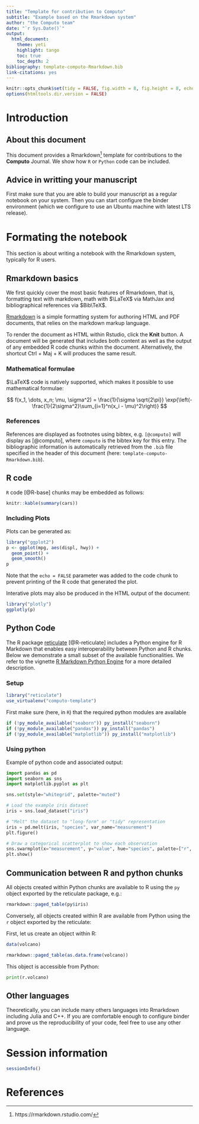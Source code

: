 ```yaml
---
title: "Template for contribution to Computo"
subtitle: "Example based on the Rmarkdown system"
author: "the Computo team"
date: "`r Sys.Date()`"
output: 
  html_document:
    theme: yeti
    highlight: tango
    toc: true
    toc_depth: 2
bibliography: template-computo-Rmarkdown.bib
link-citations: yes
---
```


```r
knitr::opts_chunk$set(tidy = FALSE, fig.width = 8, fig.height = 8, echo = TRUE)
options(htmltools.dir.version = FALSE)
```

# Introduction

## About this document

This document provides a Rmarkdown^[https://rmarkdown.rstudio.com/] template for contributions to the **Computo** Journal. We show how `R` or `Python` code can be included.

## Advice in writting your manuscript

First make sure that you are able to build your manuscript as a regular notebook on your system. Then you can start configure the binder environment (which we configure to use an Ubuntu machine with latest LTS release).

# Formating the notebook

This section is about writing a notebook with the Rmarkdown system, typically for R users.

## Rmarkdown basics

We first quickly cover the most basic features of Rmarkdown, that is, formatting text with markdown, math with $\LaTeX$ via MathJax and bibliographical references via $Bib\TeX$. 

[Rmarkdown](http://rmarkdown.rstudio.com) is a simple formatting system for authoring HTML and PDF documents, 
that relies on the markdown markup language.

To render the document as HTML within Rstudio, click the **Knit** button. A document will be generated that includes both content as well as the output of any embedded R code chunks within the document. Alternatively, the shortcut Ctrl + Maj + K will produces the same result.

### Mathematical formulae

$\LaTeX$ code is natively supported, which makes it possible to use mathematical formulae:

$$
f(x_1, \dots, x_n; \mu, \sigma^2) = 
\frac{1}{\sigma \sqrt{2\pi}} \exp{\left(- \frac{1}{2\sigma^2}\sum_{i=1}^n(x_i - \mu)^2\right)}
$$

### References

References are displayed as footnotes using bibtex, e.g. `[@computo]` will display as [@computo], where `computo` is the bibtex key for this entry. The bibliographic information is automatically retrieved from the `.bib` file specified in the header of this document (here: `template-computo-Rmarkdown.bib`).

## R code

`R` code [@R-base] chunks may be embedded as follows:

```r
knitr::kable(summary(cars))
```

### Including Plots

Plots can be generated as:

```r
library("ggplot2")
p <- ggplot(mpg, aes(displ, hwy)) +
  geom_point() +
  geom_smooth()
p
```

Note that the `echo = FALSE` parameter was added to the code chunk to prevent printing of the R code that generated the plot.

Interative plots may also be produced in the HTML output of the document:

```r
library("plotly")
ggplotly(p)
```

## Python Code

The R package [reticulate](https://cran.r-project.org/package=reticulate) [@R-reticulate] includes a Python engine for R Markdown that enables easy interoperability between Python and R chunks. Below we demonstrate a small subset of the available functionalities. We refer to the vignette [R Markdown Python Engine](https://cran.r-project.org/web/packages/reticulate/vignettes/r_markdown.html) for a more detailed description.

### Setup

```r
library("reticulate")
use_virtualenv("computo-template")
```

First make sure (here, in `R`) that the required python modules are available

```r
if (!py_module_available("seaborn")) py_install("seaborn")
if (!py_module_available("pandas")) py_install("pandas")
if (!py_module_available("matplotlib")) py_install("matplotlib")
```

### Using python

Example of python code and associated output:

```python
import pandas as pd
import seaborn as sns
import matplotlib.pyplot as plt

sns.set(style="whitegrid", palette="muted")

# Load the example iris dataset
iris = sns.load_dataset("iris")

# "Melt" the dataset to "long-form" or "tidy" representation
iris = pd.melt(iris, "species", var_name="measurement")
plt.figure()

# Draw a categorical scatterplot to show each observation
sns.swarmplot(x="measurement", y="value", hue="species", palette=["r", "c", "y"], data=iris)
plt.show()
```

## Communication between R and python chunks

All objects created within Python chunks are available to R using the `py` object exported by the reticulate package, e.g.:

```r
rmarkdown::paged_table(py$iris)
```

Conversely, all objects created within R are available from Python using the `r` object exported by the reticulate:

First, let us create an object within R:

```r
data(volcano)
```

```r
rmarkdown::paged_table(as.data.frame(volcano))
```

This object is accessible from Python:

```python
print(r.volcano)
```

## Other languages

Theoretically, you can include many others languages into Rmarkdown including Julia and C++. If you are comfortable enough to configure binder and prove us the reproducibility of your code, feel free to use any other language.

# Session information

```r
sessionInfo()
```

# References
